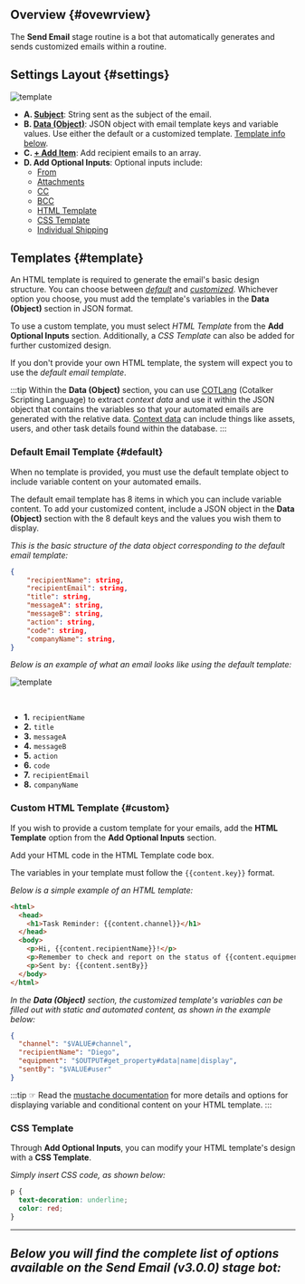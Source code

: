 

## Overview {#ovewrview}
The **Send Email** stage routine is a bot that automatically generates and sends customized emails within a routine.

## Settings Layout {#settings}

<div className="container">
<div className="row">
<div className="col col--6">

<div className="img_sizing_narrow">

![template](/img/bot_send_email_01v3.png)

</div>

</div>
<div className="col col--6">

- **<span className="badge badge--success">A.</span> [Subject](#1-subject-key-subject)**: String sent as the subject of the email.
- **<span className="badge badge--success">B.</span> [Data (Object)](#3-data-key-content)**: JSON object with email template keys and variable values. Use either the default or a customized template. [Template info below](#template).
- **<span className="badge badge--success">C.</span> [+ Add Item](#5-to-key-targets)**: Add recipient emails to an array.
- **<span className="badge badge--success">D.</span> Add Optional Inputs**: Optional inputs include:
  - [From](#2-from-key-from)
  - [Attachments](#4-attachments-key-attachments)
  - [CC](#6-cc-key-cc)
  - [BCC](#7-bcc-key-bcc)
  - [HTML Template](#8-html-template-key-htmltemplate)
  - [CSS Template](#9-css-template-key-csstemplate)
  - [Individual Shipping](#10-individual-shipping-key-singlerecipient)

</div>

</div>
</div>

## Templates {#template}
An HTML template is required to generate the email's basic design structure. You can choose between [_default_](#default) and [_customized_](#custom). Whichever option you choose, you must add the template's variables in the **Data (Object)** section in JSON format.

To use a custom template, you must select _HTML Template_ from the **Add Optional Inputs** section. Additionally, a _CSS Template_ can also be added for further customized design.

If you don't provide your own HTML template, the system will expect you to use the _default email template_.

:::tip
Within the **Data (Object)** section, you can use [COTLang](/docs/documentation/automation/cotlang/admin_cotlang) (Cotalker Scripting Language) to extract _context data_ and use it within the JSON object that contains the variables so that your automated emails are generated with the relative data. [Context data](/docs/documentation/automation/cotlang/triggers_and_contexts) can include things like assets, users, and other task details found within the database.
:::

### Default Email Template {#default}
When no template is provided, you must use the default template object to include variable content on your automated emails.

The default email template has 8 items in which you can include variable content. To add your customized content, include a JSON object in the **Data (Object)** section with the 8 default keys and the values you wish them to display.

_This is the basic structure of the data object corresponding to the default email template:_

```json
{
    "recipientName": string,
    "recipientEmail": string,
    "title": string,
    "messageA": string,
    "messageB": string,
    "action": string,
    "code": string,
    "companyName": string,
}
```

_Below is an example of what an email looks like using the default template:_

<div className="container">
<div className="row">
<div className="col col--6">

<div className="img_sizing_narrow">

![template](/img/bot_send_email_00v3.png)

</div>
</div>

<div className="col col--6">
<br/>

- **<span className="badge badge--danger">1.</span>** `recipientName`
- **<span className="badge badge--danger">2.</span>** `title`
- **<span className="badge badge--danger">3.</span>** `messageA`
- **<span className="badge badge--danger">4.</span>** `messageB`
- **<span className="badge badge--danger">5.</span>** `action`
- **<span className="badge badge--danger">6.</span>** `code`
- **<span className="badge badge--danger">7.</span>** `recipientEmail`
- **<span className="badge badge--danger">8.</span>** `companyName`

</div>

</div>
</div>

### Custom HTML Template {#custom}
If you wish to provide a custom template for your emails, add the **HTML Template** option from the **Add Optional Inputs** section.

Add your HTML code in the HTML Template code box.

The variables in your template must follow the `{{content.key}}` format.

_Below is a simple example of an HTML template:_

```html
<html>
  <head>
    <h1>Task Reminder: {{content.channel}}</h1>
  </head>
  <body>
    <p>Hi, {{content.recipientName}}!</p>
    <p>Remember to check and report on the status of {{content.equipment}}.</p>
    <p>Sent by: {{content.sentBy}}
  </body>
</html>
```

_In the **Data (Object)** section, the customized template's variables can be filled out with static and automated content, as shown in the example below:_

```json
{
  "channel": "$VALUE#channel",
  "recipientName": "Diego",
  "equipment": "$OUTPUT#get_property#data|name|display",
  "sentBy": "$VALUE#user"
}
```

:::tip
☞ Read the [mustache documentation](https://mustache.github.io/mustache.5.html) for more details and options for displaying variable and conditional content on your HTML template.
:::

### CSS Template

Through **Add Optional Inputs**, you can modify your HTML template's design with a **CSS Template**.

_Simply insert CSS code, as shown below:_ 

```css
p {
  text-decoration: underline;
  color: red;
}
```


---
_Below you will find the complete list of options available on the Send Email (v3.0.0) stage bot:_
---